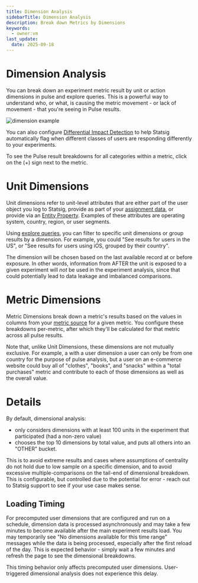 ```yaml
---
title: Dimension Analysis
sidebarTitle: Dimension Analysis
description: Break down Metrics by Dimensions
keywords:
  - owner:vm
last_update:
  date: 2025-09-18
---
```


# Dimension Analysis

You can break down an experiment metric result by unit or action dimensions in pulse and explore queries. This is a powerful way to understand who, or what, is causing the metric movement - or lack of movement - that you're seeing in Pulse results.

<Frame>
  <img src="https://github.com/user-attachments/assets/550ac5d6-5e83-42aa-9db7-8618c200beef" alt="dimension example" />
</Frame>

You can also configure [Differential Impact Detection](/experiments-plus/differential-impact-detection) to help Statsig automatically flag when different classes of users are responding differently to your experiments.

To see the Pulse result breakdowns for all categories within a metric, click on the (+) sign next to the metric.

# Unit Dimensions

Unit dimensions refer to unit-level attributes that are either part of the user object you log to Statsig, provide as part of your [assignment data](), or provide via an [Entity Property](). Examples of these attributes are operating system, country, region, or user segments.

Using [explore queries](/pulse/custom-queries), you can filter to specific unit dimensions or group results by a dimension. For example, you could "See results for users in the US", or "See results for users using iOS, grouped by their country".

The dimension will be chosen based on the last available record at or before exposure. In other words, information from AFTER the unit is exposed to a given experiment will _not_ be used in the experiment analysis, since that could potentially lead to data leakage and imbalanced comparisons.

# Metric Dimensions

Metric Dimensions break down a metric's results based on the values in columns from your [metric source]() for a given metric. You configure these breakdowns per-metric, after which they'll be calculated for that metric across all pulse results.

Note that, unlike Unit Dimensions, these dimensions are not mutually exclusive. For example, a with a user dimension a user can only be from one country for the purpose of pulse analysis, but a user on an e-commerce website could buy all of "clothes", "books", and "snacks" within a "total purchases" metric and contribute to each of those dimensions as well as the overall value.

# Details

By default, dimensional analysis:

- only considers dimensions with at least 100 units in the experiment that participated (had a non-zero value)
- chooses the top 10 dimensions by total value, and puts all others into an "OTHER" bucket.

This is to avoid extreme results and cases where assumptions of centrality do not hold due to low sample on a specific dimension, and to avoid excessive multiple-comparisons on the tail-end of dimensional breakdown. This is configurable, but controlled due to the potential for error - reach out to Statsig support to see if your use case makes sense.

## Loading Timing

For precomputed user dimensions that are configured and run on a schedule, dimension data is processed asynchronously and may take a few minutes to become available after the main experiment results load. You may temporarily see "No dimensions available for this time range" messages while the data is being processed, especially after the first reload of the day. This is expected behavior - simply wait a few minutes and refresh the page to see the dimensional breakdowns.

<Note>
This timing behavior only affects precomputed user dimensions. User-triggered dimensional analysis does not experience this delay.
</Note>
